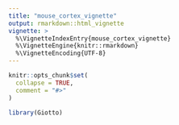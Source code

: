 ```yaml
---
title: "mouse_cortex_vignette"
output: rmarkdown::html_vignette
vignette: >
  %\VignetteIndexEntry{mouse_cortex_vignette}
  %\VignetteEngine{knitr::rmarkdown}
  %\VignetteEncoding{UTF-8}
---
```


```r
knitr::opts_chunk$set(
  collapse = TRUE,
  comment = "#>"
)
```

```r
library(Giotto)
```
